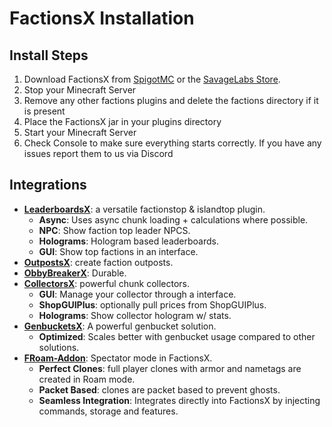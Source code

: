# FactionsX Installation

## Install Steps
1. Download FactionsX from [SpigotMC]("https://spigotmc.org") or the [SavageLabs Store]("https://savagelabs.net/store").
2. Stop your Minecraft Server
3. Remove any other factions plugins and delete the factions directory if it is present
4. Place the FactionsX jar in your plugins directory
5. Start your Minecraft Server
6. Check Console to make sure everything starts correctly. If you have any issues report them to us via Discord

## Integrations
* **[LeaderboardsX](https://savagelabs.net/store/LeaderboardsX)**: a versatile factionstop & islandtop plugin.
    * **Async**: Uses async chunk loading + calculations where possible.
    * **NPC**: Show faction top leader NPCS.
    * **Holograms**: Hologram based leaderboards.
    * **GUI**: Show top factions in an interface.
* **[OutpostsX](https://savagelabs.net/store/OutpostsX)**: create faction outposts.
* **[ObbyBreakerX](https://savagelabs.net/store/ObbyBreakerX)**: Durable.
* **[CollectorsX](https://savagelabs.net/store/CollectorsX)**: powerful chunk collectors.
    * **GUI**: Manage your collector through a interface.
    * **ShopGUIPlus**: optionally pull prices from ShopGUIPlus.
    * **Holograms**: Show collector hologram w/ stats.
* **[GenbucketsX](https://savagelabs.net/store/GenbucketsX)**: A powerful genbucket solution.
    * **Optimized**: Scales better with genbucket usage compared to other solutions.
* **[FRoam-Addon](https://savagelabs.net/store/FRoam-Addon)**: Spectator mode in FactionsX.
    * **Perfect Clones**: full player clones with armor and nametags are created in Roam mode.
    * **Packet Based**: clones are packet based to prevent ghosts.
    * **Seamless Integration**: Integrates directly into FactionsX by injecting commands, storage and features.
